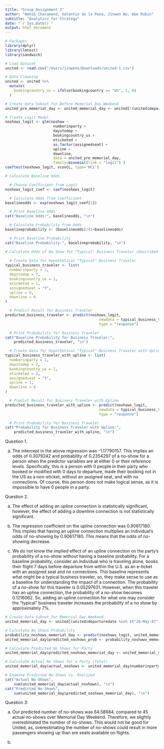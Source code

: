 ```yaml
---
title: "Group Assignment 2"
author: "Wahib Charamand, Valentin de la Pena, Jinwen Wu, Abe Rubin"
subtitle: "Analytics for Strategy"
date: "`r Sys.Date()`"
output: html_document
---
```


```r
# Packages
library(dplyr)
library(lmtest)
library(sandwich)

# Load Dataset
united <- read.csv("/Users/jinwens/Downloads/united-1.csv")
```

```r
# Data Cleaning
united <- united %>%
  mutate(
    bookingcountry_us = ifelse(bookingcountry == "US", 1, 0)
  )
```

```r
# Create Data Subset for Before Memorial Day Weekend
united_pre_memorial_day <- united_memorial_day <- united[!(united$departuredate %in% c("26-May-07", "27-May-07", "28-May-07")),]

# Create Logit Model
noshows_logit <- glm(noshow ~
                      numberinparty +
                      daystodep + 
                      bookingcountry_us +
                      eticketed + 
                      as.factor(assignedseat) +
                      upline + 
                      downline,
                      data = united_pre_memorial_day,
                      family=binomial(link = "logit") )
coeftest(noshows_logit, vcovCL, type='HC1')

# Calculate Baseline Odds

  # Choose Coefficient from Logit
noshows_logit_coef <- coef(noshows_logit)

  # Calculate Odds from Coefficient
baselineodds <- exp(noshows_logit_coef[1])

  # Print Baseline Odds
cat("Baseline Odds:", baselineodds, "\n")

  # Calculate Probability from Odds
baselineprobability <- (baselineodds)/(1+baselineodds)

  # Print Baseline Probability
cat("Baseline Probability:", baselineprobability, "\n")

# Calculate Odds of No-Show for "Typical" Business Traveler (Described Below)
  
  # Create Data for Hypothetical "Typical" Business Traveler
typical_business_traveler <- list(
  numberinparty = 1,
  daystodep = 7,
  bookingcountry_us = 1,
  eticketed = 1,
  assignedseat = "Y",
  upline = 0,
  downline = 0
)

  # Predict Result for Business Traveler
predicted_business_traveler <- predict(noshows_logit, 
                                           newdata = typical_business_traveler, 
                                           type = "response")

  # Print Probability for Business Traveler
cat("Baseline Probability for Business Traveler:", 
    predicted_business_traveler, "\n")

  # Create Data for Hypothetical "Typical" Business Traveler with Upline Connection
typical_business_traveler_with_upline <- list(
  numberinparty = 1,
  daystodep = 7,
  bookingcountry_us = 1,
  eticketed = 1,
  assignedseat = "Y",
  upline = 1,
  downline = 0
)

  # Predict Result for Business Traveler with Upline
predicted_business_traveler_with_upline <- predict(noshows_logit, 
                                           newdata = typical_business_traveler_with_upline, 
                                           type = "response")

  # Print Probability for Business Traveler
cat("Probability for Business Traveler with Upline:", 
    predicted_business_traveler_with_upline, "\n")
```

Question 1.

(a) The intercept in the above regression was -1.17790157. This implies an odds of 0.3079242 and probability of 0.2354297 of a no-show for a person when the predictor variables are at either 0 or their reference levels. Specifically, this is a person with 0 people in their party who booked or modified with 0 days to departure, made their booking not in the US as a non-eticket, without an assigned seat, and with no connections. Of course, this person does not make logical sense, as it is impossible to have 0 people in a party.

Question 2.

(a) The effect of adding an upline connection is statistically significant, however, the effect of adding a downline connection is not statistically significant.

(b) The regression coefficient on the upline connection was 0.90617180. This implies that having an upline connection multiplies an individual's odds of no-showing by 0.90617180. This means that the odds of no-showing decrease.

(c) We do not know the implied effect of an upline connection on the party's probability of a no-show without having a baseline probability. For a baseline probability, consider an individual who is traveling alone, books their flight 7 days before departure from within the U.S. as an e-ticket with an assigned seat and no connections. This baseline represents what might be a typical business traveler, so, they make sense to use as a baseline for understanding the impact of a connection. The probability of a no-show for this traveler is 0.05297631. However, when this traveler has an upline connection, the probability of a no-show becomes 0.1216062. So, adding an upline connection for what one may consider the "typical" business traveler increases the probability of a no show by approximately 7%.

```r
# Create Data Subset for Memorial Day Weekend
united_memorial_day <- united[(united$departuredate %in% c("26-May-07", "27-May-07", "28-May-07")),]

# Calculate No Shows Probability
probability_noshows_memorial_day <- predict(noshows_logit, united_memorial_day, type = "response")
united_memorial_day$predicted_noshows_prob <- probability_noshows_memorial_day

# Calculate Predicted No Shows for Party
united_memorial_day$predicted_noshows_memorial_day <- united_memorial_day$numberinparty*united_memorial_day$predicted_noshows_prob

# Calculate Actual No Shows for a Party (Total)
united_memorial_day$actual_noshows <- united_memorial_day$numberinparty*united_memorial_day$noshow

# Examine Predicted No-Shows vs. Realized
cat("Actual No-Shows", 
    sum(united_memorial_day$actual_noshows), "\n")
cat("Predicted No-Shows", 
    sum(united_memorial_day$predicted_noshows_memorial_day), "\n")

```

Question 3:

(a) Our predicted number of no-shows was 64.58884, compared to 45 actual no-shows over Memorial Day Weekend. Therefore, we slightly overestimated the number of no-shows. This would not be good for United, as, overestimating the number of no-shows could result in more passengers showing up than are seats available on flights.

(b) 